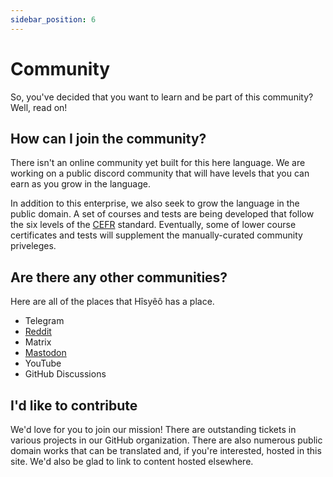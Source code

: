 ```yaml
---
sidebar_position: 6
---
```



# Community

So, you've decided that you want to learn and be part of this community? Well,
read on!

## How can I join the community?

There isn't an online community yet built for this here language. We are working
on a public discord community that will have levels that you can earn as you
grow in the language.

In addition to this enterprise, we also seek to grow the language in the public
domain. A set of courses and tests are being developed that follow the six
levels of the
[CEFR](https://en.wikipedia.org/wiki/Common_European_Framework_of_Reference_for_Languages)
standard. Eventually, some of lower course certificates and tests will
supplement the manually-curated community priveleges.

## Are there any other communities?

Here are all of the places that Hîsyêô has a place.

- Telegram
- [Reddit](https://www.reddit.com/r/hisyeo/)
- Matrix
- [Mastodon](https://mastodon.social/@hisyeo)
- YouTube 
- GitHub Discussions

## I'd like to contribute

We'd love for you to join our mission! There are outstanding tickets in various
projects in our GitHub organization. There are also numerous public domain works
that can be translated and, if you're interested, hosted in this site. We'd also
be glad to link to content hosted elsewhere.

<HisyeoTooltip/>
